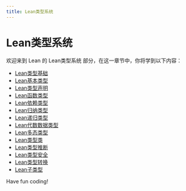 ```yaml
---
title: Lean类型系统
---
```


# Lean类型系统

欢迎来到 Lean 的 Lean类型系统 部分，在这一章节中，你将学到以下内容：

- [Lean类型基础](./0-lean-type-basics.mdx)
- [Lean基本类型](./1-lean-basic-type.mdx)
- [Lean类型声明](./2-lean-type-declaration.mdx)
- [Lean函数类型](./3-lean-function-type.mdx)
- [Lean依赖类型](./4-lean-dependency-type.mdx)
- [Lean归纳类型](./5-lean-inductive-type.mdx)
- [Lean递归类型](./6-lean-recursive-type.mdx)
- [Lean代数数据类型](./7-lean-algebraic-data-types.mdx)
- [Lean多态类型](./8-lean-polymorphic-type.mdx)
- [Lean类型类](./9-lean-type-class.mdx)
- [Lean类型推断](./10-lean-type-inference.mdx)
- [Lean类型安全](./11-lean-type-safety.mdx)
- [Lean类型转换](./12-lean-type-conversion.mdx)
- [Lean子类型](./13-lean-subtype.mdx)

Have fun coding!